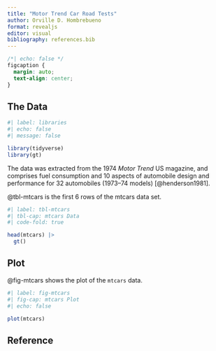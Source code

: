 ```yaml
---
title: "Motor Trend Car Road Tests"
author: Orville D. Hombrebueno
format: revealjs
editor: visual
bibliography: references.bib
---
```


```css
/*| echo: false */
figcaption {
  margin: auto;
  text-align: center;
}
```

## The Data

```r
#| label: libraries
#| echo: false
#| message: false

library(tidyverse)
library(gt)
```

The data was extracted from the 1974 *Motor Trend* US magazine, and comprises fuel consumption and 10 aspects of automobile design and performance for 32 automobiles (1973–74 models) [@henderson1981].

@tbl-mtcars is the first 6 rows of the mtcars data set.

```r
#| label: tbl-mtcars
#| tbl-cap: mtcars Data
#| code-fold: true

head(mtcars) |>
  gt()
```

## Plot

@fig-mtcars shows the plot of the `mtcars` data.

```r
#| label: fig-mtcars
#| fig-cap: mtcars Plot
#| echo: false

plot(mtcars)
```

## Reference
